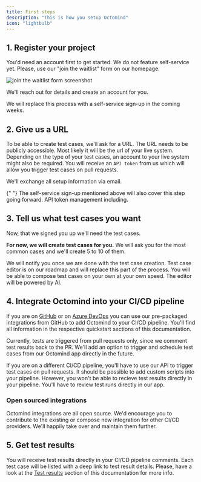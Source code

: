 ```yaml
---
title: First steps
description: "This is how you setup Octomind"
icon: "lightbulb"
---
```


## 1. Register your project

You'd need an account first to get started. We do not feature self-service yet. Please, use our "join the waitlist" form on our homepage.

<img
  src="/images/join-the-waitlist.png"
  alt="join the waitlist form screenshot"
/>

We'll reach out for details and create an account for you.

<Info>
  We will replace this process with a self-service sign-up in the coming weeks.
</Info>

## 2. Give us a URL

To be able to create test cases, we'll ask for a URL. The URL needs to be publicly accessible. Most likely it will be the url of your live system.
Depending on the type of your test cases, an account to your live system might also be required.
You will receive an `API token` from us which will allow you trigger test cases on pull requests.

We'll exchange all setup information via email.

<Info>
  {" "}
  The self-service sign-up mentioned above will also cover this step going forward.
  API token management including.
</Info>

## 3. Tell us what test cases you want

Now, that we signed you up we'll need the test cases.

**For now, we will create test cases for you.** We will ask you for the most common cases and we'll create 5 to 10 of them.

<Warning>
  We will notify you once we are done with the test case creation.
</Warning>

<Info>
  Test case editor is on our roadmap and will replace this part of the process.
  You will be able to compose test cases on your own at your own speed. The
  editor will be powered by AI.
</Info>

## 4. Integrate Octomind into your CI/CD pipeline

If you are on [GitHub](/quickstart-GitHub) or on [Azure DevOps](/quickstart-Azure) you can use our pre-packaged integrations from GitHub to add Octomind to your CI/CD pipeline. You'll find all information in the respective quickstart sections of this documentation.

<Info>
  Currently, tests are triggered from pull requests only, since we comment test
  results back to the PR. We'll add an option to trigger and schedule test cases
  from our Octomind app directly in the future.
</Info>

If you are on a different CI/CD pipeline, you'll have to use our API to trigger test cases on pull requests. It should be possible to add custom scripts into your pipeline. However, you won't be able to recieve test results directly in your pipeline. You'll have to review test runs directly in our app.

### Open sourced integrations

Octomind integrations are all open source. We'd encourage you to contribute to the existing or compose new integration for other CI/CD providers. We'll happily take over and maintain them further.

## 5. Get test results

You will receive test results directly in your CI/CD pipeline comments. Each test case will be listed with a deep link to test result details. Please, have a look at the [Test results](/test-results) section of this documentation for more info.
